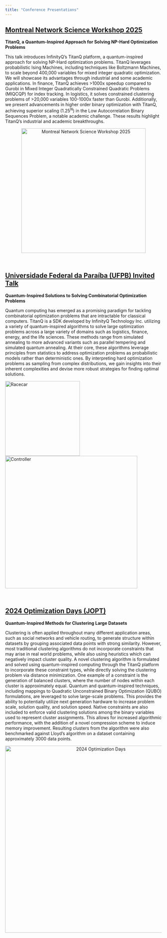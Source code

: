 ```yaml
---
title: "Conference Presentations"
---
```


## [**Montreal Network Science Workshop 2025**](https://symposia.cirrelt.ca/Complex/en)

**TitanQ, a Quantum-Inspired Approach for Solving NP-Hard Optimization Problems**

This talk introduces InfinityQ’s TitanQ platform, a quantum-inspired approach for solving NP-Hard optimization problems. TitanQ leverages probabilistic Ising Machines, including techniques like Boltzmann Machines, to scale beyond 400,000 variables for mixed integer quadratic optimization. We will showcase its advantages through industrial and some academic applications. In finance, TitanQ achieves \>1000x speedup compared to Gurobi in Mixed Integer Quadratically Constrained Quadratic Problems (MIQCQP) for index tracking. In logistics, it solves constrained clustering problems of \>20,000 variables 100-1000x faster than Gurobi. Additionally, we present advancements in higher order binary optimization with TitanQ, achieving superior scaling ($1.25^N$) in the Low Autocorrelation Binary Sequences Problem, a notable academic challenge. These results highlight TitanQ’s industrial and academic breakthroughs.

::: {style="text-align: center;"}
<img src="images/montreal_network_science_workshop.jfif" alt="Montreal Network Science Workshop 2025" width="400"/>
:::

<p> </p>

## [**Universidade Federal da Paraíba (UFPB) Invited Talk**](https://sites.google.com/view/laser-ufpb/)

**Quantum-Inspired Solutions to Solving Combinatorial Optimization Problems**

Quantum computing has emerged as a promising paradigm for tackling combinatorial optimization problems that are intractable for classical computers. TitanQ is a SDK developed by InfinityQ Technology Inc. utilizing a variety of quantum-inspired algorithms to solve large optimization problems across a large variety of domains such as logistics, finance, energy, and the life sciences. These methods range from simulated annealing to more advanced variants such as parallel tempering and simulated quantum annealing. At their core, these algorithms leverage principles from statistics to address optimization problems as probabilistic models rather than deterministic ones. By interpreting hard optimization problems as sampling from complex distributions, we gain insights into their inherent complexities and devise more robust strategies for finding optimal solutions.

<img src="images/UFPB_presentation.jfif" alt="Racecar" width="240"/> <img src="images/UFPB_crowd.jfif" alt="Controller" width="425"/>

<p> </p>

## [**2024 Optimization Days (JOPT)**](https://symposia.gerad.ca/jopt2024/en/home)

**Quantum-Inspired Methods for Clustering Large Datasets**

Clustering is often applied throughout many different application areas, such as social networks and vehicle routing, to generate structure within datasets by grouping associated data points with strong similarity. However, most traditional clustering algorithms do not incorporate constraints that may arise in real world problems, while also using heuristics which can negatively impact cluster quality. A novel clustering algorithm is formulated and solved using quantum-inspired computing through the TitanQ platform to incorporate these constraint types, while directly solving the clustering problem via distance minimization. One example of a constraint is the generation of balanced clusters, where the number of nodes within each cluster is approximately equal. Quantum and quantum-inspired techniques, including mappings to Quadratic Unconstrained Binary Optimization (QUBO) formulations, are leveraged to solve large-scale problems. This provides the ability to potentially utilize next generation hardware to increase problem scale, solution quality, and solution speed. Native constraints are also included to enforce valid clustering solutions among the binary variables used to represent cluster assignments. This allows for increased algorithmic performance, with the addition of a novel compression scheme to induce memory improvement. Resulting clusters from the algorithm were also benchmarked against Lloyd’s algorithm on a dataset containing approximately 3000 data points.

::: {style="text-align: center;"}
<img src="images/2024_optimization_days.jfif" alt="2024 Optimization Days" width="600"/>
:::
